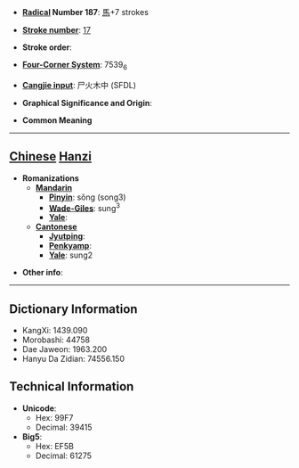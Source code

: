 * '''[[Wiktionary:Chinese radical index| Radical]] Number 187''': [[Wiktionary:Chinese radical index 馬|馬]]+7 strokes

* '''[[Wiktionary:Chinese total strokes index|Stroke number]]''': [[Wiktionary:Chinese total strokes index 17|17]]

* '''Stroke order''': 

* '''[[Wiktionary:Chinese four corner index|Four-Corner System]]''': 7539<sub>6</sub>

* '''[[Wiktionary:Chinese Cangjie index|Cangjie input]]''': 尸火木中 (SFDL)

* '''Graphical Significance and Origin''': 

* '''Common Meaning'''

----

== [[Chinese]] [[Hanzi]] ==

* '''Romanizations'''
** '''[[Mandarin]]'''
*** '''[[Pinyin]]''': sǒng (song3)
*** '''[[Wade-Giles]]''': sung<sup>3</sup>
*** '''[[Yale]]''': 
** '''[[Cantonese]]'''
*** '''[[Jyutping]]''':
*** '''[[Penkyamp]]''': 
*** '''[[Yale]]''': sung2

* '''Other info''': 

----

== Dictionary Information ==

* KangXi: 1439.090
* Morobashi: 44758
* Dae Jaweon: 1963.200
* Hanyu Da Zidian: 74556.150

== Technical Information ==

* '''Unicode''':
** Hex: 99F7
** Decimal: 39415
* '''Big5''':
** Hex: EF5B
** Decimal: 61275